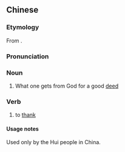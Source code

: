 ==Chinese==
{{zh-forms}}

===Etymology===
From {{etyl|ar|zh}} {{m|ar|ثَوَاب}}.

===Pronunciation===
{{zh-pron
|m=sèwǎbù
|cat=n,v
}}

===Noun===
{{zh-noun}}

# {{lb|zh|Islam}} What one gets from God for a good [[deed]]

===Verb===
{{zh-verb}}

# to [[thank]]

====Usage notes====
Used only by the Hui people in China.

{{zh-cat|Islam}}